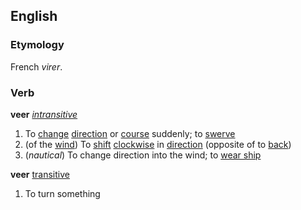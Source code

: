 ==English==
===Etymology===
French ''virer''.
===Verb===
'''veer''' ''[[intransitive]]''
#To [[change]] [[direction]] or [[course]] suddenly; to [[swerve]]
#(of the [[wind]]) To [[shift]] [[clockwise]] in [[direction]] (opposite of to [[back]])
#(''nautical'') To change direction into the wind; to [[wear ship]]
'''veer''' [[transitive]]
#To turn something